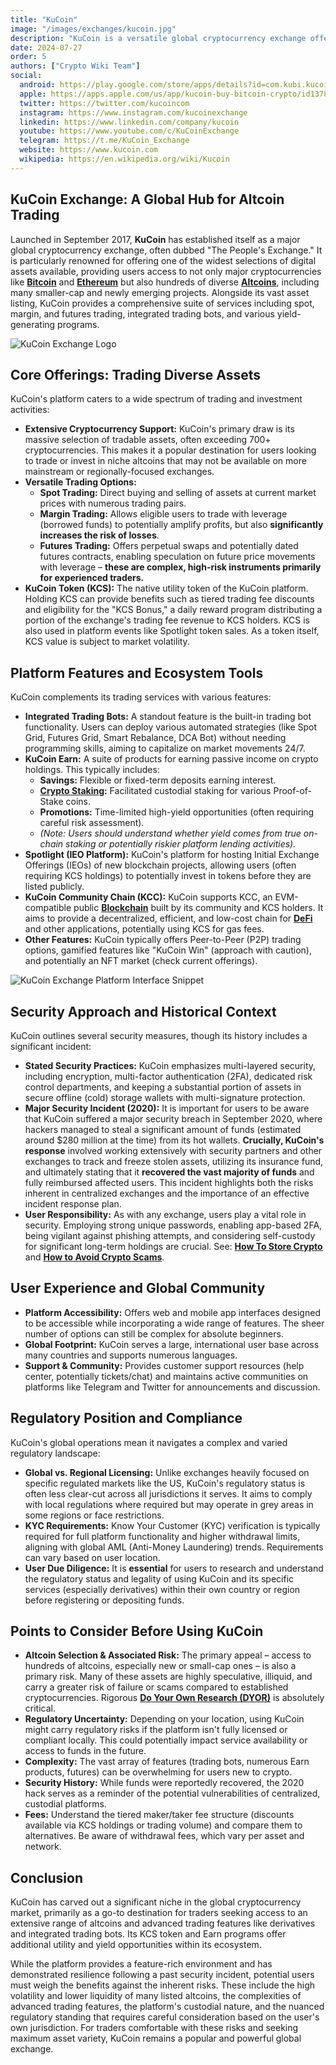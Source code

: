 ```yaml
---
title: "KuCoin"
image: "/images/exchanges/kucoin.jpg"
description: "KuCoin is a versatile global cryptocurrency exchange offering advanced trading tools, diverse assets, and strong security."
date: 2024-07-27
order: 5
authors: ["Crypto Wiki Team"]
social:
  android: https://play.google.com/store/apps/details?id=com.kubi.kucoin
  apple: https://apps.apple.com/us/app/kucoin-buy-bitcoin-crypto/id1378956601
  twitter: https://twitter.com/kucoincom
  instagram: https://www.instagram.com/kucoinexchange
  linkedin: https://www.linkedin.com/company/kucoin
  youtube: https://www.youtube.com/c/KuCoinExchange
  telegram: https://t.me/KuCoin_Exchange
  website: https://www.kucoin.com
  wikipedia: https://en.wikipedia.org/wiki/Kucoin
---
```


## **KuCoin Exchange: A Global Hub for Altcoin Trading**

Launched in September 2017, **KuCoin** has established itself as a major global cryptocurrency exchange, often dubbed "The People's Exchange." It is particularly renowned for offering one of the widest selections of digital assets available, providing users access to not only major cryptocurrencies like **[Bitcoin](/posts/what-is-bitcoin)** and **[Ethereum](/posts/what-is-ethereum)** but also hundreds of diverse **[Altcoins](/posts/what-are-altcoins)**, including many smaller-cap and newly emerging projects. Alongside its vast asset listing, KuCoin provides a comprehensive suite of services including spot, margin, and futures trading, integrated trading bots, and various yield-generating programs.

![KuCoin Exchange Logo](/images/exchanges/kucoin.jpg)

## **Core Offerings: Trading Diverse Assets**

KuCoin's platform caters to a wide spectrum of trading and investment activities:

- **Extensive Cryptocurrency Support:** KuCoin's primary draw is its massive selection of tradable assets, often exceeding 700+ cryptocurrencies. This makes it a popular destination for users looking to trade or invest in niche altcoins that may not be available on more mainstream or regionally-focused exchanges.
- **Versatile Trading Options:**
  - **Spot Trading:** Direct buying and selling of assets at current market prices with numerous trading pairs.
  - **Margin Trading:** Allows eligible users to trade with leverage (borrowed funds) to potentially amplify profits, but also **significantly increases the risk of losses**.
  - **Futures Trading:** Offers perpetual swaps and potentially dated futures contracts, enabling speculation on future price movements with leverage – **these are complex, high-risk instruments primarily for experienced traders.**
- **KuCoin Token (KCS):** The native utility token of the KuCoin platform. Holding KCS can provide benefits such as tiered trading fee discounts and eligibility for the "KCS Bonus," a daily reward program distributing a portion of the exchange's trading fee revenue to KCS holders. KCS is also used in platform events like Spotlight token sales. As a token itself, KCS value is subject to market volatility.

## **Platform Features and Ecosystem Tools**

KuCoin complements its trading services with various features:

- **Integrated Trading Bots:** A standout feature is the built-in trading bot functionality. Users can deploy various automated strategies (like Spot Grid, Futures Grid, Smart Rebalance, DCA Bot) without needing programming skills, aiming to capitalize on market movements 24/7.
- **KuCoin Earn:** A suite of products for earning passive income on crypto holdings. This typically includes:
  - **Savings:** Flexible or fixed-term deposits earning interest.
  - **[Crypto Staking](/posts/crypto-staking):** Facilitated custodial staking for various Proof-of-Stake coins.
  - **Promotions:** Time-limited high-yield opportunities (often requiring careful risk assessment).
  - _(Note: Users should understand whether yield comes from true on-chain staking or potentially riskier platform lending activities)._
- **Spotlight (IEO Platform):** KuCoin's platform for hosting Initial Exchange Offerings (IEOs) of new blockchain projects, allowing users (often requiring KCS holdings) to potentially invest in tokens before they are listed publicly.
- **KuCoin Community Chain (KCC):** KuCoin supports KCC, an EVM-compatible public **[Blockchain](/posts/what-is-blockchain)** built by its community and KCS holders. It aims to provide a decentralized, efficient, and low-cost chain for **[DeFi](/posts/what-is-defi)** and other applications, potentially using KCS for gas fees.
- **Other Features:** KuCoin typically offers Peer-to-Peer (P2P) trading options, gamified features like "KuCoin Win" (approach with caution), and potentially an NFT market (check current offerings).

![KuCoin Exchange Platform Interface Snippet](/images/posts/kucoin-exchange.jpg)

## **Security Approach and Historical Context**

KuCoin outlines several security measures, though its history includes a significant incident:

- **Stated Security Practices:** KuCoin emphasizes multi-layered security, including encryption, multi-factor authentication (2FA), dedicated risk control departments, and keeping a substantial portion of assets in secure offline (cold) storage wallets with multi-signature protection.
- **Major Security Incident (2020):** It is important for users to be aware that KuCoin suffered a major security breach in September 2020, where hackers managed to steal a significant amount of funds (estimated around $280 million at the time) from its hot wallets. **Crucially, KuCoin's response** involved working extensively with security partners and other exchanges to track and freeze stolen assets, utilizing its insurance fund, and ultimately stating that it **recovered the vast majority of funds** and fully reimbursed affected users. This incident highlights both the risks inherent in centralized exchanges and the importance of an effective incident response plan.
- **User Responsibility:** As with any exchange, users play a vital role in security. Employing strong unique passwords, enabling app-based 2FA, being vigilant against phishing attempts, and considering self-custody for significant long-term holdings are crucial. See: **[How To Store Crypto](/posts/how-to-store-crypto)** and **[How to Avoid Crypto Scams](/posts/how-to-avoid-crypto-scams)**.

## **User Experience and Global Community**

- **Platform Accessibility:** Offers web and mobile app interfaces designed to be accessible while incorporating a wide range of features. The sheer number of options can still be complex for absolute beginners.
- **Global Footprint:** KuCoin serves a large, international user base across many countries and supports numerous languages.
- **Support & Community:** Provides customer support resources (help center, potentially tickets/chat) and maintains active communities on platforms like Telegram and Twitter for announcements and discussion.

## **Regulatory Position and Compliance**

KuCoin's global operations mean it navigates a complex and varied regulatory landscape:

- **Global vs. Regional Licensing:** Unlike exchanges heavily focused on specific regulated markets like the US, KuCoin's regulatory status is often less clear-cut across all jurisdictions it serves. It aims to comply with local regulations where required but may operate in grey areas in some regions or face restrictions.
- **KYC Requirements:** Know Your Customer (KYC) verification is typically required for full platform functionality and higher withdrawal limits, aligning with global AML (Anti-Money Laundering) trends. Requirements can vary based on user location.
- **User Due Diligence:** It is **essential** for users to research and understand the regulatory status and legality of using KuCoin and its specific services (especially derivatives) within their own country or region before registering or depositing funds.

## **Points to Consider Before Using KuCoin**

- **Altcoin Selection & Associated Risk:** The primary appeal – access to hundreds of altcoins, especially new or small-cap ones – is also a primary risk. Many of these assets are highly speculative, illiquid, and carry a greater risk of failure or scams compared to established cryptocurrencies. Rigorous **[Do Your Own Research (DYOR)](/posts/do-your-own-research)** is absolutely critical.
- **Regulatory Uncertainty:** Depending on your location, using KuCoin might carry regulatory risks if the platform isn't fully licensed or compliant locally. This could potentially impact service availability or access to funds in the future.
- **Complexity:** The vast array of features (trading bots, numerous Earn products, futures) can be overwhelming for users new to crypto.
- **Security History:** While funds were reportedly recovered, the 2020 hack serves as a reminder of the potential vulnerabilities of centralized, custodial platforms.
- **Fees:** Understand the tiered maker/taker fee structure (discounts available via KCS holdings or trading volume) and compare them to alternatives. Be aware of withdrawal fees, which vary per asset and network.

## **Conclusion**

KuCoin has carved out a significant niche in the global cryptocurrency market, primarily as a go-to destination for traders seeking access to an extensive range of altcoins and advanced trading features like derivatives and integrated trading bots. Its KCS token and Earn programs offer additional utility and yield opportunities within its ecosystem.

While the platform provides a feature-rich environment and has demonstrated resilience following a past security incident, potential users must weigh the benefits against the inherent risks. These include the high volatility and lower liquidity of many listed altcoins, the complexities of advanced trading features, the platform's custodial nature, and the nuanced regulatory standing that requires careful consideration based on the user's own jurisdiction. For traders comfortable with these risks and seeking maximum asset variety, KuCoin remains a popular and powerful global exchange.
